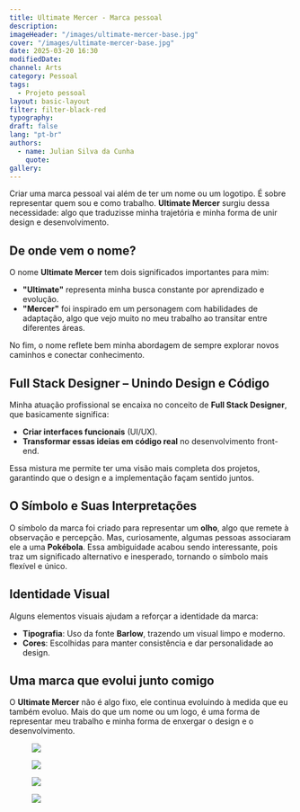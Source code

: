 ```yaml
---
title: Ultimate Mercer - Marca pessoal
description:
imageHeader: "/images/ultimate-mercer-base.jpg"
cover: "/images/ultimate-mercer-base.jpg"
date: 2025-03-20 16:30
modifiedDate:
channel: Arts
category: Pessoal
tags:
  - Projeto pessoal
layout: basic-layout
filter: filter-black-red
typography:
draft: false
lang: "pt-br"
authors:
  - name: Julian Silva da Cunha
    quote:
gallery:
---
```


Criar uma marca pessoal vai além de ter um nome ou um logotipo. É sobre representar quem sou e como trabalho. **Ultimate Mercer** surgiu dessa necessidade: algo que traduzisse minha trajetória e minha forma de unir design e desenvolvimento.

## **De onde vem o nome?**

O nome **Ultimate Mercer** tem dois significados importantes para mim:

- **"Ultimate"** representa minha busca constante por aprendizado e evolução.
- **"Mercer"** foi inspirado em um personagem com habilidades de adaptação, algo que vejo muito no meu trabalho ao transitar entre diferentes áreas.

No fim, o nome reflete bem minha abordagem de sempre explorar novos caminhos e conectar conhecimento.

## **Full Stack Designer – Unindo Design e Código**

Minha atuação profissional se encaixa no conceito de **Full Stack Designer**, que basicamente significa:

- **Criar interfaces funcionais** (UI/UX).
- **Transformar essas ideias em código real** no desenvolvimento front-end.

Essa mistura me permite ter uma visão mais completa dos projetos, garantindo que o design e a implementação façam sentido juntos.

## **O Símbolo e Suas Interpretações**

O símbolo da marca foi criado para representar um **olho**, algo que remete à observação e percepção. Mas, curiosamente, algumas pessoas associaram ele a uma **Pokébola**. Essa ambiguidade acabou sendo interessante, pois traz um significado alternativo e inesperado, tornando o símbolo mais flexível e único.

## **Identidade Visual**

Alguns elementos visuais ajudam a reforçar a identidade da marca:

- **Tipografia**: Uso da fonte **Barlow**, trazendo um visual limpo e moderno.
- **Cores**: Escolhidas para manter consistência e dar personalidade ao design.

## **Uma marca que evolui junto comigo**

O **Ultimate Mercer** não é algo fixo, ele continua evoluindo à medida que eu também evoluo. Mais do que um nome ou um logo, é uma forma de representar meu trabalho e minha forma de enxergar o design e o desenvolvimento.

<figure>
  <img
    src="../../../../images/marca-pessoal-logo-v1.jpg"
    className="max-w-full mx-auto d-block"
  />
</figure>

<figure>
  <img
    src="../../../../images/marca-pessoal-cores.jpg"
    className="max-w-full mx-auto d-block"
  />
</figure>

<figure>
  <img
    src="../../../../images/marca-pessoal-logos.jpg"
    className="max-w-full mx-auto d-block"
  />
</figure>

<figure>
  <img
    src="../../../../images/marca-pessoal-alternate-colors.jpg"
    className="max-w-full mx-auto d-block"
  />
</figure>
